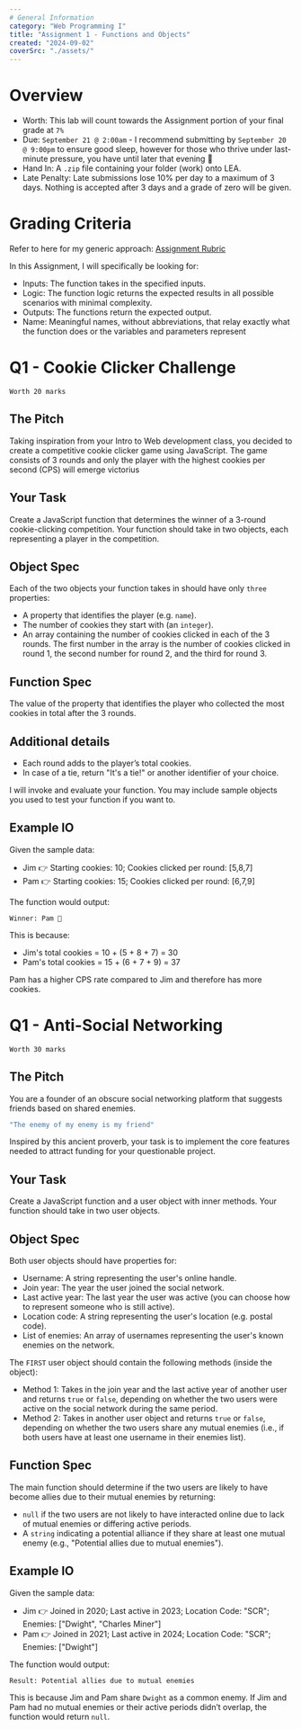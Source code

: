 ```yaml
---
# General Information
category: "Web Programming I"
title: "Assignment 1 - Functions and Objects"
created: "2024-09-02"
coverSrc: "./assets/"
---
```


# Overview

- Worth: This lab will count towards the Assignment portion of your final grade at `7%`
- Due: `September 21 @ 2:00am` - I recommend submitting by `September 20 @ 9:00pm` to ensure good sleep, however for those who thrive under last-minute pressure, you have until later that evening 👀
- Hand In: A `.zip` file containing your folder (work) onto LEA.
- Late Penalty: Late submissions lose 10% per day to a maximum of 3 days. Nothing is accepted after 3 days and a grade of zero will be given.

# Grading Criteria

Refer to here for my generic approach: [Assignment Rubric](https://www.elizabethpoggie.com/notes/john-abbott-college/admin_rubric)

In this Assignment, I will specifically be looking for:

- Inputs: The function takes in the specified inputs.
- Logic: The function logic returns the expected results in all possible scenarios with minimal complexity.
- Outputs: The functions return the expected output.
- Name: Meaningful names, without abbreviations, that relay exactly what the function does or the variables and parameters represent

# Q1 - Cookie Clicker Challenge

`Worth 20 marks`

## The Pitch

Taking inspiration from your Intro to Web development class, you decided to create a competitive cookie clicker game using JavaScript. The game consists of 3 rounds and only the player with the highest cookies per second (CPS) will emerge victorius

## Your Task

Create a JavaScript function that determines the winner of a 3-round cookie-clicking competition. Your function should take in two objects, each representing a player in the competition.

## Object Spec

Each of the two objects your function takes in should have only `three` properties:

- A property that identifies the player (e.g. `name`).
- The number of cookies they start with (an `integer`).
- An array containing the number of cookies clicked in each of the 3 rounds. The first number in the array is the number of cookies clicked in round 1, the second number for round 2, and the third for round 3.

## Function Spec

The value of the property that identifies the player who collected the most cookies in total after the 3 rounds.

## Additional details

- Each round adds to the player’s total cookies.
- In case of a tie, return "It's a tie!" or another identifier of your choice.

I will invoke and evaluate your function. You may include sample objects you used to test your function if you want to.

## Example IO

Given the sample data:

- Jim 👉 Starting cookies: 10; Cookies clicked per round: [5,8,7]
- Pam 👉 Starting cookies: 15; Cookies clicked per round: [6,7,9]

The function would output:

```text
Winner: Pam 🎉
```

This is because:

- Jim's total cookies = 10 + (5 + 8 + 7) = 30
- Pam's total cookies = 15 + (6 + 7 + 9) = 37

Pam has a higher CPS rate compared to Jim and therefore has more cookies.

# Q1 - Anti-Social Networking

`Worth 30 marks`

## The Pitch

You are a founder of an obscure social networking platform that suggests friends based on shared enemies.

```cs
"The enemy of my enemy is my friend"
```

Inspired by this ancient proverb, your task is to implement the core features needed to attract funding for your questionable project.

## Your Task

Create a JavaScript function and a user object with inner methods. Your function should take in two user objects.

## Object Spec

Both user objects should have properties for:

- Username: A string representing the user's online handle.
- Join year: The year the user joined the social network.
- Last active year: The last year the user was active (you can choose how to represent someone who is still active).
- Location code: A string representing the user's location (e.g. postal code).
- List of enemies: An array of usernames representing the user's known enemies on the network.

The `FIRST` user object should contain the following methods (inside the object):

- Method 1: Takes in the join year and the last active year of another user and returns `true` or `false`, depending on whether the two users were active on the social network during the same period.
- Method 2: Takes in another user object and returns `true` or `false`, depending on whether the two users share any mutual enemies (i.e., if both users have at least one username in their enemies list).

## Function Spec

The main function should determine if the two users are likely to have become allies due to their mutual enemies by returning:

- `null` if the two users are not likely to have interacted online due to lack of mutual enemies or differing active periods.
- A `string` indicating a potential alliance if they share at least one mutual enemy (e.g., "Potential allies due to mutual enemies").

## Example IO

Given the sample data:

- Jim 👉 Joined in 2020; Last active in 2023; Location Code: "SCR"; Enemies: ["Dwight", "Charles Miner"]
- Pam 👉 Joined in 2021; Last active in 2024; Location Code: "SCR"; Enemies: ["Dwight"]

The function would output:

```text
Result: Potential allies due to mutual enemies
```

This is because Jim and Pam share `Dwight` as a common enemy. If Jim and Pam had no mutual enemies or their active periods didn’t overlap, the function would return `null`.

